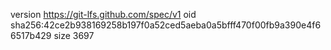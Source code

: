 version https://git-lfs.github.com/spec/v1
oid sha256:42ce2b938169258b197f0a52ced5aeba0a5bfff470f00fb9a390e4f66517b429
size 3697
